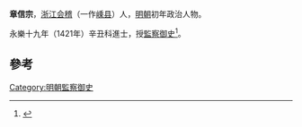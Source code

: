 '''章信宗'''，[[浙江|浙江]][[会稽|会稽]]（一作[[嵊县|嵊县]]）人，[[明朝|明朝]]初年政治人物。

永樂十九年（1421年）辛丑科進士，授[[監察御史|監察御史]]<ref>{{cite news|title=《绍兴市志 卷44 第二章  历代进士名录》|url=http://www.sxlib.com:8080/web/gycslou/sxsz/44z2.htm|accessdate=2013-07-25|newspaper=绍兴图书馆|deadurl=yes|archiveurl=https://archive.is/20120914053252/http://www.sxlib.com:8080/web/gycslou/sxsz/44z2.htm|archivedate=2012-09-14}}</ref>。

==參考==
{{reflist}}
{{明朝人物小作品}}
{{永樂十九年辛丑科殿試金榜}}
{{DEFAULTSORT:Zhang章}}
[[Category:明朝監察御史|Category:明朝監察御史]]